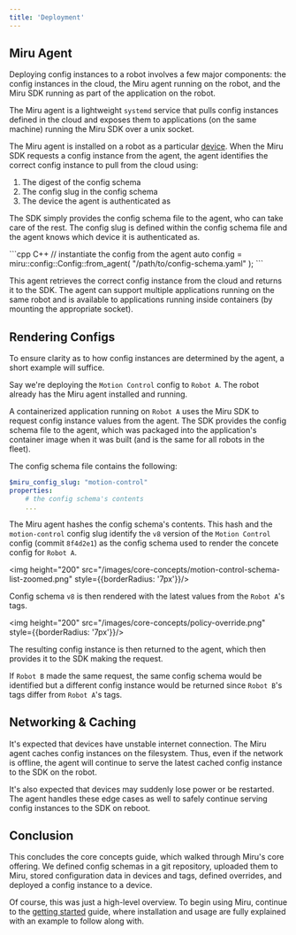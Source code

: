 ```yaml
---
title: 'Deployment'
---
```


## Miru Agent
Deploying config instances to a robot involves a few major components: the config instances in the cloud, the Miru agent running on the robot, and the Miru SDK running as part of the application on the robot.

The Miru agent is a lightweight `systemd` service that pulls config instances defined in the cloud and exposes them to applications (on the same machine) running the Miru SDK over a unix socket.

The Miru agent is installed on a robot as a particular [device](/docs/basics/vocabulary#device). When the Miru SDK requests a config instance from the agent, the agent identifies the correct config instance to pull from the cloud using:

1. The digest of the config schema
2. The config slug in the config schema
3. The device the agent is authenticated as

The SDK simply provides the config schema file to the agent, who can take care of the rest. The config slug is defined within the config schema file and the agent knows which device it is authenticated as.

<CodeGroup>
```cpp C++
// instantiate the config from the agent
auto config = miru::config::Config::from_agent(
    "/path/to/config-schema.yaml"
);
```
</CodeGroup>


This agent retrieves the correct config instance from the cloud and returns it to the SDK. The agent can support multiple applications running on the same robot and is available to applications running inside containers (by mounting the appropriate socket).

## Rendering Configs
To ensure clarity as to how config instances are determined by the agent, a short example will suffice.

Say we're deploying the `Motion Control` config to `Robot A`. The robot already has the Miru agent installed and running. 

A containerized application running on `Robot A` uses the Miru SDK to request config instance values from the agent. The SDK provides the config schema file to the agent, which was packaged into the application's container image when it was built (and is the same for all robots in the fleet).

The config schema file contains the following:

```yaml
$miru_config_slug: "motion-control"
properties:
    # the config schema's contents
    ...

```

The Miru agent hashes the config schema's contents. This hash and the `motion-control` config slug identify the `v8` version of the `Motion Control` config (commit `8f4d2e1`) as the config schema used to render the concete config for `Robot A`.

<img height="200" src="/images/core-concepts/motion-control-schema-list-zoomed.png" style={{borderRadius: '7px'}}/>

Config schema `v8` is then rendered with the latest values from the `Robot A`'s tags.

<img height="200" src="/images/core-concepts/policy-override.png" style={{borderRadius: '7px'}}/>

The resulting config instance is then returned to the agent, which then provides it to the SDK making the request.

If `Robot B` made the same request, the same config schema would be identified but a different config instance would be returned since `Robot B`'s tags differ from `Robot A`'s tags.

## Networking & Caching 
It's expected that devices have unstable internet connection. The Miru agent caches config instances on the filesystem. Thus, even if the network is offline, the agent will continue to serve the latest cached config instance to the SDK on the robot.

It's also expected that devices may suddenly lose power or be restarted. The agent handles these edge cases as well to safely continue serving config instances to the SDK on reboot.

## Conclusion
This concludes the core concepts guide, which walked through Miru's core offering. We defined config schemas in a git repository, uploaded them to Miru, stored configuration data in devices and tags, defined overrides, and deployed a config instance to a device.

Of course, this was just a high-level overview. To begin using Miru, continue to the [getting started](/docs/basics/getting-started) guide, where installation and usage are fully explained with an example to follow along with.
